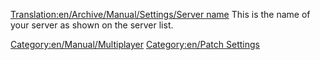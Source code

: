 [[Translation:en/Archive/Manual/Settings/Server name]]
This is the name of your server as shown on the server list.
[[Category:en/Manual/Multiplayer]]
[[Category:en/Patch Settings]]

{{en/Stub}}